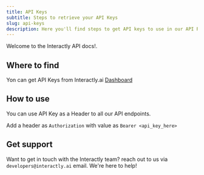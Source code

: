 ```yaml
---
title: API Keys
subtitle: Steps to retrieve your API Keys
slug: api-keys
description: Here you'll find steps to get API keys to use in our API Reference.
---
```


Welcome to the Interactly API docs!.

## Where to find

Yon can get API Keys from Interactly.ai [Dashboard](https://dashboard.interactly.ai/api-keys)

## How to use

You can use API Key as a Header to all our API endpoints.

Add a header as `Authorization` with value as `Bearer <api_key_here>`


## Get support

Want to get in touch with the Interactly team? reach out to us via `developers@interactly.ai` email. We're here to help!
